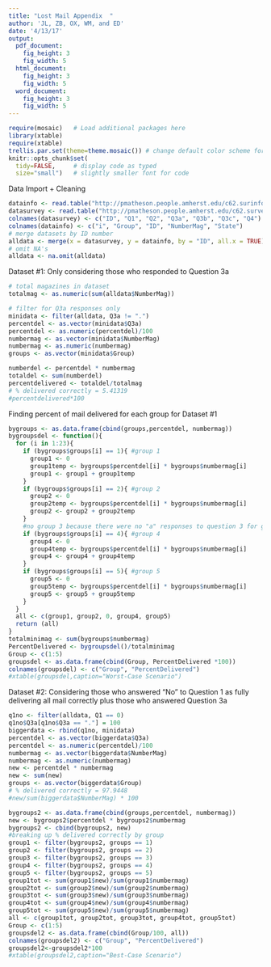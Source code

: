 ```yaml
---
title: "Lost Mail Appendix  "
author: 'JL, ZB, OX, WM, and ED'
date: '4/13/17'
output:
  pdf_document:
    fig_height: 3
    fig_width: 5
  html_document:
    fig_height: 3
    fig_width: 5
  word_document:
    fig_height: 3
    fig_width: 5
---
```

```r
require(mosaic)   # Load additional packages here 
library(xtable)
require(xtable)
trellis.par.set(theme=theme.mosaic()) # change default color scheme for lattice
knitr::opts_chunk$set(
  tidy=FALSE,     # display code as typed
  size="small")   # slightly smaller font for code
```
Data Import + Cleaning
```r
datainfo <- read.table("http://pmatheson.people.amherst.edu/c62.surinfo.dat")
datasurvey <- read.table("http://pmatheson.people.amherst.edu/c62.survey.dat")
colnames(datasurvey) <- c("ID", "Q1", "Q2", "Q3a", "Q3b", "Q3c", "Q4") #change column names
colnames(datainfo) <- c("i", "Group", "ID", "NumberMag", "State")
# merge datasets by ID number
alldata <- merge(x = datasurvey, y = datainfo, by = "ID", all.x = TRUE)
# omit NA's
alldata <- na.omit(alldata)
```
Dataset #1: Only considering those who responded to Question 3a
```r
# total magazines in dataset
totalmag <- as.numeric(sum(alldata$NumberMag))

# filter for Q3a responses only 
minidata <- filter(alldata, Q3a != ".")
percentdel <- as.vector(minidata$Q3a)
percentdel <- as.numeric(percentdel)/100
numbermag <- as.vector(minidata$NumberMag)
numbermag <- as.numeric(numbermag)
groups <- as.vector(minidata$Group)

numberdel <- percentdel * numbermag
totaldel <- sum(numberdel)
percentdelivered <- totaldel/totalmag
# % delivered correctly = 5.41319
#percentdelivered*100 
```
Finding percent of mail delivered for each group for Dataset #1
```r
bygroups <- as.data.frame(cbind(groups,percentdel, numbermag))
bygroupsdel <- function(){
  for (i in 1:23){
    if (bygroups$groups[i] == 1){ #group 1
      group1 <- 0
      group1temp <- bygroups$percentdel[i] * bygroups$numbermag[i]
      group1 <- group1 + group1temp
    }
    if (bygroups$groups[i] == 2){ #group 2
      group2 <- 0
      group2temp <- bygroups$percentdel[i] * bygroups$numbermag[i]
      group2 <- group2 + group2temp
    } 
    #no group 3 because there were no "a" responses to question 3 for group 3
    if (bygroups$groups[i] == 4){ #group 4
      group4 <- 0
      group4temp <- bygroups$percentdel[i] * bygroups$numbermag[i]
      group4 <- group4 + group4temp
    }
    if (bygroups$groups[i] == 5){ #group 5
      group5 <- 0
      group5temp <- bygroups$percentdel[i] * bygroups$numbermag[i]
      group5 <- group5 + group5temp
    }
  }
  all <- c(group1, group2, 0, group4, group5)
  return (all)
}
totalminimag <- sum(bygroups$numbermag)
PercentDelivered <- bygroupsdel()/totalminimag
Group <- c(1:5)
groupsdel <- as.data.frame(cbind(Group, PercentDelivered *100))
colnames(groupsdel) <- c("Group", "PercentDelivered")
#xtable(groupsdel,caption="Worst-Case Scenario")
```
Dataset #2: Considering those who answered "No" to Question 1 as fully delivering all mail correctly plus those who answered Question 3a
```r
q1no <- filter(alldata, Q1 == 0)
q1no$Q3a[q1no$Q3a == "."] = 100
biggerdata <- rbind(q1no, minidata)
percentdel <- as.vector(biggerdata$Q3a)
percentdel <- as.numeric(percentdel)/100
numbermag <- as.vector(biggerdata$NumberMag)
numbermag <- as.numeric(numbermag)
new <- percentdel * numbermag
new <- sum(new)
groups <- as.vector(biggerdata$Group)
# % delivered correctly = 97.9448
#new/sum(biggerdata$NumberMag) * 100
```

```r
bygroups2 <- as.data.frame(cbind(groups,percentdel, numbermag))
new <- bygroups2$percentdel * bygroups2$numbermag
bygroups2 <- cbind(bygroups2, new)
#breaking up % delivered correctly by group
group1 <- filter(bygroups2, groups == 1)
group2 <- filter(bygroups2, groups == 2)
group3 <- filter(bygroups2, groups == 3)
group4 <- filter(bygroups2, groups == 4)
group5 <- filter(bygroups2, groups == 5)
group1tot <- sum(group1$new)/sum(group1$numbermag)
group2tot <- sum(group2$new)/sum(group2$numbermag)
group3tot <- sum(group3$new)/sum(group3$numbermag)
group4tot <- sum(group4$new)/sum(group4$numbermag)
group5tot <- sum(group5$new)/sum(group5$numbermag)
all <- c(group1tot, group2tot, group3tot, group4tot, group5tot)
Group <- c(1:5)
groupsdel2 <- as.data.frame(cbind(Group/100, all))
colnames(groupsdel2) <- c("Group", "PercentDelivered")
groupsdel2<-groupsdel2*100
#xtable(groupsdel2,caption="Best-Case Scenario")
```
